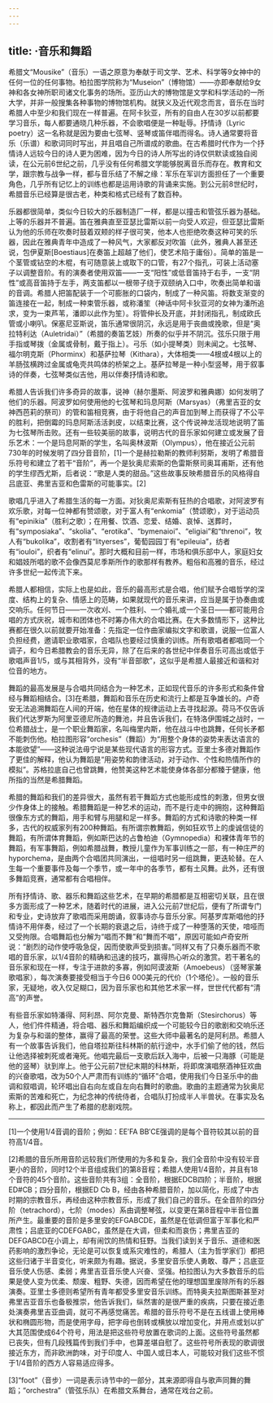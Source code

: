 ```yaml
---
---
---
```

title: ·音乐和舞蹈
---




希腊文“Mousike”（音乐）一语之原意为奉献于司文学、艺术、科学等9女神中的任何一位的任何事物。柏拉图学院称为“Museion”（博物馆）——亦即奉献给9女神和各女神所职司诸文化事务的场所。亚历山大的博物馆是文学和科学活动的一所大学，并非一般搜集各种事物的博物馆机构。就狭义及近代观念而言，音乐在当时希腊人中至少和我们现在一样普遍。在阿卡狄亚，所有的自由人在30岁以前都要学习音乐，每人都要通晓几种乐器，不会歌唱便是一种耻辱。抒情诗（Lyric poetry）这一名称就是因为要由七弦琴、竖琴或笛伴唱而得名。诗人通常要将音乐（乐谱）和歌词同时写出，并且唱自己所谱成的歌曲。在古希腊时代作为一个抒情诗人远较今日的诗人更为困难，因为今日的诗人所写出的诗仅供默读或独自阅读，在公元前6世纪之前，几乎没有任何希腊文学能够脱离音乐而存在。教育和文学，跟宗教与战争一样，都与音乐结了不解之缘：军乐在军训方面担任了一个重要角色，几乎所有记忆上的训练也都是运用诗歌的背诵来实施。到公元前8世纪时，希腊音乐已经算是很古老，种类和格式已经有了数百种。

乐器都很简单，类似今日较大的乐器制造厂一样，都是以撞击和管弦乐器为基础。上等的乐器并不普遍。笛在雅典直至亚瑟比雷斯以前一向受人欢迎，但亚瑟比雷斯认为他的乐师在吹奏时鼓着双颊的样子很可笑，他本人也拒绝吹奏这种可笑的乐器，因此在雅典青年中造成了一种风气，大家都反对吹笛（此外，雅典人甚至还说，包伊夏斯[Boestiaus]在奏笛上超越了他们，使艺术陷于庸俗）。简单的笛是一个茎管或钻空的木棍，有可随意装上或取下的口管，有27个指孔，可装上活动塞子以调整音阶。有的演奏者使用双笛——一支“阳性”或低音笛持于右手，一支“阴性”或高音笛持于左手，两支笛都以一根带子绕于双颐纳入口中，吹奏出简单和谐的音调。希腊人把笛配装于一个可膨胀的口袋内，制成了一种风笛。将数支渐变的笛连接在一起，制成一种束管乐器，或称潘笙（神话中阿卡狄亚河的女神为潘所追求，变为一束芦苇，潘即以此作为笙）。将管伸长及开底，并封闭指孔，制成欧氏管或小喇叭。保塞尼亚斯说，笛乐通常很阴沉，永远是用于丧曲或挽歌，但是“奥拉特利达（Auletridai）”（希腊的奏笛艺妓）所奏的似乎并不阴沉。弦乐只限于用手指或琴拨（金属或骨制，戴于指上）。弓乐（如小提琴类）则未闻之。七弦琴、福尔明克斯（Phorminx）和基萨拉琴（Kithara），大体相类——4根或4根以上的羊肠弦横跨过金属或龟壳共鸣体的桥架之上。基萨拉琴是一种小型竖琴，用于叙事诗的伴奏，七弦琴类似吉他，用以伴奏抒情诗和歌。

希腊人告诉我们许多奇异的故事，说神（赫尔墨斯、阿波罗和雅典娜）如何发明了他们的乐器。阿波罗如何使用他的七弦琴和玛息阿斯（Marsyas）（弗里吉亚的女神西芭莉的祭司）的管和笛相竞赛，由于将他自己的声音加到琴上而获得了不公平的胜利，把倒霉的玛息阿斯活活剥皮，以结束比赛，这个传说神龙活现地说明了笛为七弦琴所击败。还有一些较美丽的故事，说明古代的音乐家如何建立或发展了音乐艺术：一个是玛息阿斯的学生，名叫奥林波斯（Olympus），他在接近公元前730年的时候发明了四分音音阶，[1]一个是赫拉勒斯的教师利努斯，发明了希腊音乐符号和建立了若干“音阶”，再一个是狄奥尼索斯的色雷斯祭司奥耳甫斯，还有他的学生缪西尤斯，后者说：“歌是人类的甜品。”这些故事反映希腊音乐的风格得自吕底亚、弗里吉亚和色雷斯的可能事实。[2]

歌唱几乎进入了希腊生活的每一方面。对狄奥尼索斯有狂热的合唱歌，对阿波罗有欢乐歌，对每一位神都有赞颂歌，对于富人有“enkomia”（赞颂歌），对于运动员有“epinikia”（胜利之歌）；在用餐、饮酒、恋爱、结婚、哀悼、送葬时，有“symposiaka”、“skolia”、“erotika”、“bymenaioi”、“eligiai”和“threnoi”，牧人有“bukolika”，收割者有“lityerses”，葡萄园园丁有“epileuia”，纺者有“iouloi”，织者有“elinui”。那时大概和目前一样，市场和俱乐部中人，家庭妇女和娼妓所唱的歌不会像西莫尼季斯所作的歌那样有教养。粗俗和高雅的音乐，经过许多世纪一起传流下来。

希腊人都相信，实际上也是如此，音乐的最高形式是合唱，他们赋予合唱哲学的深度、结构上的复杂、情感上的范畴，如果就现代的音乐来讲，应当是属于协奏曲或交响乐。任何节日——一次收刈、一个胜利、一个婚礼或一个圣日——都可能用合唱的方式庆祝，城市和团体也不时筹办伟大的合唱比赛。在大多数情形下，这种比赛都在很久以前就要开始准备：先指定一位作曲家编拟文字和歌谱，说服一位富人负担经费，邀请职业歌唱家，合唱队也要经过慎重的训练。所有歌唱者都唱同一个调子，和今日希腊教会的音乐无异，除了在后来的各世纪中伴奏音乐可高出或低于歌唱声音1/5，或与其相背外，没有“半音部歌”，这似乎是希腊人最接近和谐和对位音的地方。

舞蹈的最高发展是与合唱共同结合为一种艺术，正如现代音乐的许多形式和条件曾经与舞蹈相结合。[3]在希腊，舞蹈和音乐在历史和流行上都是互争雄长的。卢奇安无法追溯舞蹈在人间的开端，他在星体的规律运动上去寻找起源。荷马不仅告诉我们代达罗斯为阿里亚德尼所造的舞池，并且告诉我们，在特洛伊围城之战时，一位希腊战士，是一个职业舞蹈家，名叫梅里内斯，他在战斗中也跳舞，任何长矛都不能刺伤他。柏拉图形容“orchesis”（舞蹈）为“用整个身体的姿势来表达语言的本能欲望”——这种说法毋宁说是某些现代语言的形容方式。亚里士多德对舞蹈作了更佳的解释，他认为舞蹈是“用姿势和韵律活动，对于动作、个性和热情所作的模拟”。苏格拉底自己也曾跳舞，他赞美这种艺术能使身体各部分都臻于健康，他所指的当然是希腊舞蹈。

希腊的舞蹈和我们的差异很大，虽然有若干舞蹈方式也能形成性的刺激，但男女很少作身体上的接触。希腊舞蹈是一种艺术的运动，而不是行走中的拥抱，这种舞蹈很像东方式的舞蹈，用手和臂与用腿和足一样多。舞蹈的方式和诗歌的种类一样多，古代的权威家列有200种舞蹈。有所谓宗教舞蹈，例如狂欢节上的虔诚信徒的舞蹈，有所谓体育舞蹈，例如斯巴达的占鲁柏迪（Gymnopedia）和裸体青年节的舞蹈，有军事舞蹈，例如希腊战舞，教授儿童作为军事训练之一部，有一种庄严的hyporchema，是由两个合唱团共同演出，一组唱时另一组跳舞，更迭轮替。在人生每一个重要事件及每一个季节，或一年中的各季节，都有土风舞。此外，还有很多舞蹈竞赛，通常都有合唱相伴。

所有抒情诗、歌、器乐和舞蹈这些艺术，在早期的希腊都是互相密切关联，且在很多方面形成了一种艺术，随着时代的进展，进入公元前7世纪后，便有了所谓专门和专业，史诗放弃了歌唱而采用朗诵，叙事诗亦与音乐分家。阿基罗库斯唱他的抒情诗不用伴奏，经过了一个长期的衰退之后，诗终于成了一种堕落的天使，喑哑而又受拘限。合唱舞蹈也分解为“唱而不舞”和“舞而不唱”，原因可能如卢奇安所说：“剧烈的动作使呼吸急促，因而使歌声受到损害。”同样又有了只奏乐器而不歌唱的音乐家，以1/4音阶的精确和迅速的技巧，赢得热心听众的激赏。若干著名的音乐家和现在一样，专注于进款的多寡，例如阿谟波斯（Amoebeus）（竖琴家兼歌唱家），每次演奏要接受相当于今日6 000美元的代价（1个塔伦）。一般的音乐家，无疑地，收入仅足糊口，因为音乐家也和其他艺术家一样，世世代代都有“清高”的声誉。

有些音乐家如特潘得、阿利昂、阿尔克曼、斯特西尔克鲁斯（Stesirchorus）等人，他们件件精通，将合唱、器乐和舞蹈编织成一个可能较今日的歌剧和交响乐还为复杂与和谐的整体，赢得了最高的荣誉。这些大师中最著名的是阿利昂。希腊人有一个故事告诉我们，他自塔拉斯往科林斯的航行途中，水手们偷了他的钱，然后让他选择被刺死或者淹死。他唱完最后一支歌后跃入海中，后被一只海豚（可能是他的竖琴）驮到岸上。他于公元前7世纪末期的科林斯，将即席演唱祭酒神狂欢曲的兴奋歌唱，改为50个人严肃而有训练的“循环”合唱，使用我们今日圣乐中的曲调和叙唱调，轮环唱出自右向左或自左向右舞时的歌曲。歌曲的主题通常为狄奥尼索斯的苦难和死亡，为纪念神的传统侍者，合唱队打扮成半人半兽状。在事实及名称上，都因此而产生了希腊的悲剧戏院。



* * *



[1]一个使用1/4音调的音阶；例如：EE′FA BB′CE强调的是每个音符较其以前的音符高1/4音。

[2]希腊的音乐所用音阶远较我们所使用的为多和复杂，我们全音阶中没有较半音更小的音阶，同时12个半音组成我们的第8音程；希腊人使用1/4音阶，并且有18个音符的45个音阶。这些音阶共有3组：全音阶，根据EDCB四阶；半音阶，根据ED#CB；四分音阶，根据ED Cb B，经由各种希腊音阶，加以简化，形成了中古时期的宗教音乐，再经由这种宗教音乐，形成了我们自己的音乐。在全音阶的四分阶（tetrachord），七阶（modes）系由调整琴弦，以变更在第8音程中半音位置所产生。最重要的音阶是多里安的EFGABCDE，虽然是在低调但富于军事化和严肃性；吕底亚的CDEFGABC，虽然是在大调，但柔和而哀伤；弗里吉亚的DEFGABCD在小调上，却有闹饮的热情和狂野。当我们读到关于音乐、道德和医药影响的激烈争论，无论是可以恢复或系灾难性的，希腊人（主为哲学家们）都把这些归诸于半音变化，听来颇为有趣。据说，多里安音乐使人勇敢、尊严；吕底亚音乐使人伤感、柔弱；弗里吉亚音乐使人兴奋、坚强。柏拉图认为大多数音乐的后果是使人变为优柔、颓废、粗野、失德，因而希望在他的理想国里废除所有的乐器演奏。亚里士多德则希望所有青年都受多里安音乐训练。而特奥夫拉斯图斯甚至对弗里吉亚音乐也备极推崇，他告诉我们，纵然害的是很严重的疾病，只要在接近患处演奏弗里吉亚曲调，就可不再感觉痛苦。希腊的音乐符号不是在五线谱上使用棒状和椭圆形物，而是使用字母，把字母也倒转或横放以增加变化，并用点或划以扩大其范围使成64个符号，用法是把这些符号放置在歌词的上面。这些符号虽然都已丧失，但有几段残篇传到我们手中，也算差堪自慰了。这些符号所表现的歌调很接近东方，而非欧洲韵味，对于印度人、中国人或日本人，可能较对我们这些不惯于1/4音阶的西方人容易适应得多。

[3]“foot”（音步）一词是表示诗节中的一部分，其来源即得自与歌声同舞的舞蹈；“orchestra”（管弦乐队）在希腊文系舞台，通常在戏台之前。